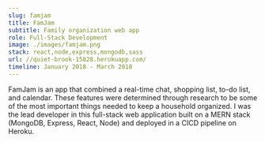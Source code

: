 ```yaml
---
slug: famjam
title: FamJam
subtitle: Family organization web app
role: Full-Stack Development
image: ./images/famjam.png
stack: react,node,express,mongodb,sass
url: //quiet-brook-15828.herokuapp.com/
timeline: January 2018 - March 2018
---
```


FamJam is an app that combined a real-time chat, shopping list, to-do list, and calendar. These features were determined through research to be some of the most important things needed to keep a household organized. I was the lead developer in this full-stack web application built on a MERN stack (MongoDB, Express, React, Node) and deployed in a CICD pipeline on Heroku.
